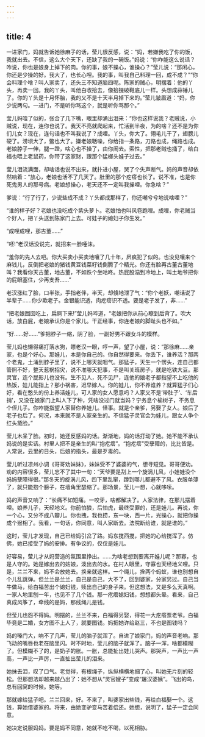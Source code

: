```yaml
---
---
---
```

title: 4
---



一进家门，妈就告诉她徐麻子的话，莹儿很反感，说：“妈，若嫌我吃了你的饭，我就出去。不信，这么大个天下，还缺了我的一碗饭。”妈说：“你咋能这么说话？咋说，你也是娘身上掉下的肉。你的事，娘不操心，谁操心？”莹儿说：“那闲心，你还是少操的好。我大了，也长心哩。我的事，叫我自己料理一回，成不成？”“你会料理个啥？叫人家卖了，还头三不知道脑四呢。陈家的贼心，明摆着：他的丫头，再卖一回。我的丫头，叫他白收拾去，像拾掇破鞋底儿一样。头想成蒜锤儿了。你的丫头是十月怀胎，我的又不是十天半月掉下来的。”莹儿皱眉道：“妈，你少说两句。一进门，不是听你骂这个，就是听你骂那个。”

莹儿妈噎了似的，张合了几下嘴，眼里却涌出泪来：“你也这样说我？老贼说，小贼说，现在，连你也说了。我天不亮就爬起来，忙活到半夜，为的啥？还不是为你们儿女？现在，连句话也不叫我说了？成哩。丫头，你大了。翎毛儿干了，翅膀儿硬了。涝坝大了，鳖也大了。嫌老娘聒噪，你给指一条路，刀路也成，绳路也成。老娘脖子一伸，腿一蹬，啥心也不操了，由你闹去。索性，把那老贼也捅了，给白福也喂上老鼠药，你带了这家财，跟那个猛榔头娃子过去。”

莹儿泪流满面，却啥话也说不出来，就扑进小屋，哭了个失声断气。妈的声音却依然响着：“放心，老娘也活不了几天了。肚里的那个疙瘩也长了。说不准，也是你死鬼男人的那号病。老娘想操心，老天还不一定叫我操哩。你急啥？”

爹说：“行了行了，少说些成不成？丫头都成那样了，你还嘲兮兮地说啥哩？”

“谁的样子好？老娘也没吃成个紫头萝卜。老娘怕也叫风卷跑哩。成哩，你老贼当个好人，把丫头送到陈家门上去。可娃子的媳妇子你生发。”

“成哩成哩，那古董……”

“呸!”老汉话没说完，就招来一脸唾沫。

“羞你的先人去吧。你大买卖小买卖地嚷了几十年，屄疯犯了似的。也没见嚷来个麻钱儿，反倒把老娘的猪钱黄豆钱菜籽钱倒腾了个精光。你还有脸再古董古董地叫？我看你天古董，地古董，不如跌个坐咕咚。热屁股溻到冷地上，叫土地爷把你的屁眼塞住，少再支吾……”

老汉涨红了脸，口半张，手指老伴，半天，却倏地泄了气：“你个老妖，嘲话说了半辈子……你少欺老子。金银能识透，肉疙瘩识不透。要是老子发了，非……”

“把老娘囫囵吃上，扁屙下来!”莹儿妈啐道，“老娘把你从前心瞭到后背了。吹大话，放白屁，老娘承认你是个家儿。干正经事，你连老娘的脚趾头也不如。”

“好……好……”爹把脖子一缩，阴了脸，一副好男不跟女斗的模样。

莹儿妈也懒得痛打落水狗，瞟老汉一眼，哼一声，望了小屋，说：“那徐麻……亲家，也是个好心。那娃儿，本是你自己的。你自然得要来。你丢下，谁养活？那两个老鬼，土涌到脖子里了，说不上哪天就咽气。那猛子，天生一个愣头，连自己都管照不好，整天惹祸招灾，说不准哪天犯事，不是叫关班房子，就是吃铁大豆。那灵官，连个屁影儿也没有。生不见人，死不见尸，连他的娘老子都指望不上吃他的热饭，娃儿能指上？那小祸害，迟早嫁人。你的娃儿，你不养谁养？就算猛子们心好，看在憨头的份上养活娃儿，可人家的女人愿意吗？人家又不是‘带肚子’、‘车后捎’，又没在娘家门上叫人下了种，凭啥没过门就当妈？宁务息个榆树子，不务息个侄儿子。你咋能指望人家替你养娃儿。怪事。就是个亲爹，另娶了女人。娘后了老子也后了。何况，本来就不是人家亲生的。不信猛子灵官会为娃儿，跟女人争个红头黛脸。”

莹儿木呆了脸。初时，她还反感妈的话。渐渐地，妈的话打动了她。她不能不承认妈说的是实话。村里人把不是亲生的叫“抱疙瘩”。“抱疙瘩”受孽障的，比比皆是。人常说，云里的日头，后娘的指头，最是歹毒的。

莹儿听过凉州小调《哥哥劝妹妹》，妹妹受不了婆婆的气，想寻短见。哥哥便劝。劝的内容很多，莹儿忘不了其中一句：“天爷要是刮上一个旋涡儿风，小娃娃没个妈妈孽障得很。”那冬天的旋涡儿风，四下里乱窜，蹲到哪儿都避不了风。衣服单薄了，就只能抱个膀子，在墙角里瑟缩了。那场景，莹儿一想，心就哆嗦。

妈的声音又响了：“长痛不如短痛。一咬牙，啥都解决了。人家法律，在那儿摆着哩。娘养儿子，天经地义。你前怕狼，后怕虎，最终受罪的，还是娃儿。再说，你一个心，又分不成八瓣儿。你也拽，我也捞，东一块，西一片，光操心，就把你操成个猴相了。我看，一句话，你同意，叫人家断去。法院断给谁，就是谁的。”

这时，莹儿才发现，自己已给妈引岔了路。妈东搅西搅，把她的心给搅浑了。仿佛，她已接受了妈的安排。有争议的，仅仅是娃儿。

好容易，莹儿才从妈营造的氛围里挣出。……为啥老想到要离开娃儿呢？那寡，也是人守的。她是嫁出去的姑娘，泼出去的水。在村人眼里，守寡也天经地义哩。只是，兰兰不来，妈不会放她去。换亲就这样。一个绳儿，拴两个蚂蚁，谁也别想自个儿乱跳弹。但兰兰是兰兰，自己是自己，大不了，回到婆家，分家另过。自己当牛做马，给白福苦出个媳妇钱，赎出自己的身子来。但这想法，又是多么天真啊。一家人地里刨一年，也见不了几个钱。那一疙瘩媳妇钱，想想都头晕。看来，自己真成风筝了，牵线的是妈，那线绳儿是钱。

但莹儿也怨不得妈。明摆的，兰兰不来，白福得另娶，得花一大疙瘩票老爷。白福毕竟是二婚，女方图不上人了，就要图钱。妈把她许给赵三，不也是图钱吗？

妈的嗓门大，响不了几声，莹儿的脑子就浑了。自进了娘家门，妈的声音老响。那飞动的嘴唇也老在脑里闪。时不时地，莹儿的脑子就浑了。脑子一浑，啥都模糊了。但模糊不了的，是奶子的胀。一胀，总能扯出娃儿哭声。那哭声，一声比一声高，一声比一声厉，一直扯出莹儿的泪来。

她抹去泪，叹了口气。老觉得，有根绳子，纵纵横横地捆了心，叫她无片刻的轻松。但那想法却越来越凸出了：她不想从“灵官嫂子”变成“屠汉婆姨”。飞出的鸟，总有回窝的时候。她等。

那就嫁给猛子吧。兰兰回来，好。不来了，叫婆家出些钱，再给白福娶一个。这钱，算她借婆家的。将来，由她变驴变马苦着偿还。她想，说明了，猛子一定会同意。

她决定说服妈妈。要是妈不同意，她就不吃不喝，以死相胁。